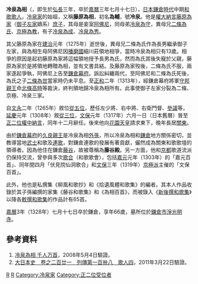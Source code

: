 {{japanese|image=Reizei Tamesuke.jpg|japanese=冷泉 為相|kana=れいぜいためすけ|romaji=Reizei Tamesuke||舊寫 =冷泉 為相|}}

'''冷泉為相'''（{{bd|1263年||1328年|8月22日}}，即生於[[弘長|弘長]]三年，卒於[[嘉曆|嘉曆]]三年七月十七日），[[日本|日本]][[鎌倉時代|鎌倉時代]]中期[[和歌|和歌]][[歌人|歌人]]，[[冷泉家|冷泉家]]的始祖，又稱'''藤原為相'''，初名'''為輔'''，號'''冷泉'''。他是[[大納言|權大納言]][[藤原為家|藤原為家]]（[[御子左家|御子左家]]嫡系）[[庶子|庶子]]，其母是妾室[[阿佛尼|阿佛尼]]，同母弟[[冷泉為守|冷泉為守]]，異母兄[[二條為氏|二條為氏]]、[[京極為教|京極為教]]，有子[[冷泉為成|冷泉為成]]、[[冷泉為秀|冷泉為秀]]。

其父藤原為家在[[建治|建治]]元年（1275年）逝世後，異母兄二條為氏作為長男繼承御子左家，與為相生母阿佛尼因[[播磨國|播磨國]]細川莊領地相爭，當時冷泉為相只有13歲。相爭的原因是起初藤原為家將這幅領地授予長男為氏，然而為氏其後失寵於父親，藤原為家於是將領地轉贈為相，並有文書具結。及藤原為家歿後，二條為氏不服，兩家遂起爭執，阿佛尼上告至[[鎌倉幕府|鎌倉幕府]]。訴訟糾纏兩代，至阿佛尼和二條為氏死後，為氏之子[[二條為世|二條為世]]當家時仍未平息。至[[正和_(日本)|正和]]二年（1313年），經鎌倉幕府將軍[[守邦親王|守邦親王]]命[[北條高時|北條高時]]等裁決，終判領地歸冷泉為相所有。此事使御子左家分裂為二條、京極、冷泉三家。

自[[文永|文永]]二年（1265年）敘位[[從五位|從五位]]，歷任左少將、右中將、右衛門督、[[參議|參議]]等，[[延慶|延慶]]元年（1308年）敘[[從三位|從三位]]，[[文保|文保]]元年（1317年）六月一日（日本舊曆）晉至[[正二位|正二位]][[中納言|權中納言]]，同年十二月辭任。後來他向[[花園天皇|花園天皇]]請求東下，晚年長居[[關東地方|關東]]。

由於[[鎌倉幕府|鎌倉幕府]]的[[久良親王|久良親王]]是冷泉為相[[外孫|外孫]]，所以冷泉為相和[[鎌倉|鎌倉]]地方關係密切，並教導當地[[武士|武士]]和歌及[[連歌|連歌]]，對鎌倉連歌的發展有著貢獻，儼然成為關東和歌歌壇的領導者。因為他住在鎌倉[[藤谷|藤谷]]，故被尊稱為'''藤谷殿'''。另一方面，他和[[京都|京都]]歌道流派仍保持交流，曾參與多次[[歌合|歌合]]（和歌歌會），包括[[嘉元|嘉元]]元年（1303年）的「嘉元百首」、同年閏四月「伏見院仙洞歌合」和[[文保|文保]]三年（1319年）[[京極派|京極派]]主催的「文保百首」。

此外，他也是私撰集《柳風和歌抄》和《拾遺風體和歌集》的編者。其本人作品收錄於其子孫編撰的家集《藤谷和歌集》和《為相百首》，而被錄入《[[新後撰和歌集|新後撰和歌集]]》以降各[[敕撰和歌集|敕撰和歌集]]的作品計有65首。

[[嘉曆|嘉曆]]3年（1328年）七月十七日卒於鎌倉，享年66歲，墓所位於[[鎌倉市|鎌倉市]][[淨光明寺|淨光明寺]]。

==參考資料==
<div class="references-small">
#[http://www.asahi-net.or.jp/~sg2h-ymst/yamatouta/sennin/tamesuke.html 冷泉為相 千人万首]{{Wayback|url=http://www.asahi-net.or.jp/~sg2h-ymst/yamatouta/sennin/tamesuke.html |date=20120120120420 }}，2008年5月4日驗證。{{Ja}}
#[https://web.archive.org/web/20100713015750/http://miko.org/~uraki/kuon/furu/text/dainihonsi/dns221.htm 大日本史　卷之二百廿一　列傳第一百卌八　歌人四]，2011年3月22日驗證。
</div>
{{冷泉家}}
[[Category:鎌倉時代歌人|R]]
[[Category:鎌倉時代公家|R]]
[[Category:冷泉家|Category:冷泉家]]
[[Category:正二位受位者|Category:正二位受位者]]